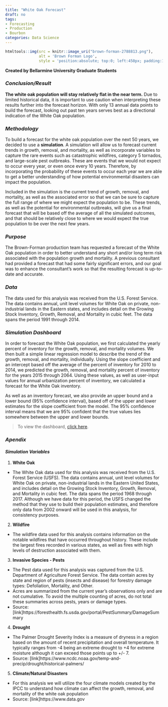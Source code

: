 ---
title: "White Oak Forecast"
draft: no
tags:
- Forecasting
- Production
- Bourbon
categories: Data Science
---

```{r, echo=FALSE}
htmltools::img(src = knitr::image_uri("brown-forman-2788813.png"), 
               alt = 'Brown Forman Logo', 
               style = 'position:absolute; top:0; left:450px; padding:10px;')
```


**Created by Bellarmine University Graduate Students**


### *Conclusion/Result*

**The white oak population will stay relatively flat in the near term.** Due to limited historical data, it is important to use caution when interpreting these results further into the forecast horizon. With only 13 annual data points to build the forecast, looking out past ten years serves best as a directional indication of the White Oak population.

### *Methodology*

To build a forecast for the white oak population over the next 50 years, we decided to use a **simulation**. A simulation will allow us to forecast current trends in growth, removal, and mortality, as well as incorporate variables to capture the rare events such as catastrophic wildfires, category 5 tornados, and large-scale pest outbreaks. These are events that we would not expect to occur every year, or even once every 10 years. Therefore, by incorporating the probability of these events to occur each year we are able to get a better understanding of how potential environmental disasters can impact the population.

Included in the simulation is the current trend of growth, removal, and mortality, as well as the associated error so that we can be sure to capture the full range of where we might expect the population to be. These trends, as well as the potential for environmental outbreaks, will give us a final forecast that will be based off the average of all the simulated outcomes, and that should be relatively close to where we would expect the true population to be over the next few years.

### *Purpose*

The Brown-Forman production team has requested a forecast of the White Oak population in order to better understand any short and/or long term risk associated with the population growth and mortality. A previous consultant had provided a forecast that had some fairly significant errors, and our goal was to enhance the consultant's work so that the resulting forecast is up-to-date and accurate.

### *Data*

The data used for this analysis was received from the U.S. Forest Service. The data contains annual, unit level volumes for White Oak on private, non-industrial lands in the Eastern states, and includes detail on the Growing Stock Inventory, Growth, Removal, and Mortality in cubic feet. The data spans the period 1991 through 2014.

### *Simulation Dashboard*

In order to forecast the White Oak population, we first calculated the yearly percent of inventory for the growth, removal, and mortality volumes. We then built a simple linear regression model to describe the trend of the growth, removal, and mortality, individually. Using the slope coefficient and an intercept based off the average of the percent of inventory for 2010 to 2014, we predicted the growth, removal, and mortality percent of inventory for the years 2015 through 2064. Using these values, as well as user-input values for annual urbanization percent of inventory, we calculated a forecast for the White Oak inventory.

As well as an inventory forecast, we also provide an upper bound and a lower bound (95% confidence interval), based off of the upper and lower estimates for the slope coefficient from the model. The 95% confidence interval means that we are 95% confident that the true values lies somewhere between the upper and lower bounds.

> To view the dashboard, <a href="http://arsconp.b-f.net:3939/white-oak-forecast/" target="_blank">click here</a>. 

### *Apendix*
#### *Simulation Variables*

1. **White Oak**
+ The White Oak data used for this analysis was received from the U.S. Forest Service (USFS). The data contains annual, unit level volumes for White Oak on private, non-industrial lands in the Eastern United States, and includes detail on the Growing Stock Inventory, Growth, Removal, and Mortality in cubic feet. The data spans the period 1968 through 2017. Although we have data for this period, the USFS changed the method that they use to build their population estimates, and therefore only data from 2002 onward will be used in this analysis, for consistency purposes.
2. **Wildfire**
+ The wildfire data used for this analysis contains information on the notable wildfires that have occurred throughout history. These include the largest fires recorded in various states, as well as fires with high levels of destruction associated with them.
3. **Invasive Species - Pests**
+ The Pest data used for this analysis was captured from the U.S. Department of Agriculture Forest Service. The data contain acres by state and region of pests (insects and disease) for forestry damage types: Defoliation, Mortality, and Other.
+ Acres are summarized from the current year’s observations only and are not cumulative. To avoid the multiple counting of acres, do not total these summaries across pests, years or damage types.
+ Source: [link]https://foresthealth.fs.usda.gov/portal/PestSummary/DamageSummary
4. **Drought**
+ The Palmer Drought Severity Index is a measure of dryness in a region based on the amount of recent precipitation and overall temperature. It typically ranges from -4 being an extreme drought to +4 for extreme moisture although it can exceed those points up to +/- 7.
+ Source: [link]https://www.ncdc.noaa.gov/temp-and-precip/drought/historical-palmers/
5. **Climate/Natural Disasters**
+ For this analysis we will utilize the four climate models created by the IPCC to understand how climate can affect the growth, removal, and mortality of the white oak population
+ Source: [link]https://www.data.gov
 
